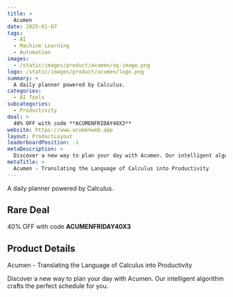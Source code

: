 ```yaml
---
title: >
  Acumen
date: 2025-01-07
tags:
  - AI
  - Machine Learning
  - Automation
images:
  - /static/images/product/acumen/og-image.png
logo: /static/images/product/acumen/logo.png
summary: >
  A daily planner powered by Calculus.
categories:
  - AI Tools
subcategories:
  - Productivity
deal: >
  40% OFF with code **ACUMENFRIDAY40X3**
website: https://www.acumenweb.app
layout: ProductLayout
leaderboardPosition: -1
metaDescription: >
  Discover a new way to plan your day with Acumen. Our intelligent algorithm crafts the perfect schedule for you.
metaTitle: >
  Acumen - Translating the Language of Calculus into Productivity
---
```

A daily planner powered by Calculus.

## Rare Deal

40% OFF with code **ACUMENFRIDAY40X3**

## Product Details

Acumen - Translating the Language of Calculus into Productivity

Discover a new way to plan your day with Acumen. Our intelligent algorithm crafts the perfect schedule for you.

